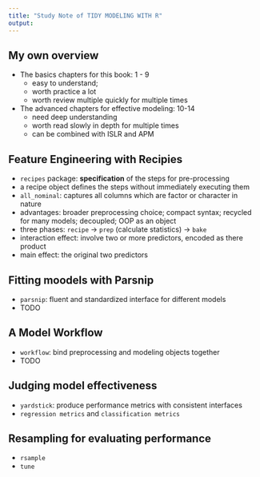 ```yaml
---
title: "Study Note of TIDY MODELING WITH R"
output:
---
```


## My own overview 

- The basics chapters for this book: 1 - 9
  - easy to understand;
  - worth practice a lot
  - worth review multiple quickly for multiple times
- The advanced chapters for effective modeling: 10-14 
  - need deep understanding
  - worth read slowly in depth for multiple times
  - can be combined with ISLR and APM

## Feature Engineering with Recipies

- `recipes` package: **specification** of the steps for pre-processing
- a recipe object defines the steps without immediately executing them
- `all_nominal`: captures all columns which are factor or character in nature
- advantages: broader preprocessing choice; compact syntax; recycled for many models; decoupled; OOP as an object
- three phases: `recipe` -> `prep` (calculate statistics) -> `bake`
- interaction effect: involve two or more predictors, encoded as there product
- main effect: the original two predictors

## Fitting moodels with Parsnip

- `parsnip`: fluent and standardized interface for different models
- TODO

## A Model Workflow

- `workflow`: bind preprocessing and modeling objects together 
- TODO

## Judging model effectiveness

- `yardstick`: produce performance metrics with consistent interfaces
- `regression metrics` and `classification metrics`

## Resampling for evaluating performance

- `rsample`
- `tune`
